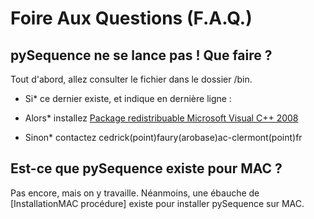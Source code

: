=Foire Aux Questions (F.A.Q.)=

==pySequence ne se lance pas ! Que faire ?==
Tout d'abord, allez consulter le fichier {{{pySequence.exe.log}}} dans le dossier /bin.

*Si* ce dernier existe, et indique en dernière ligne :
{{{ImportError: DLL load failed: Le module spécifié est introuvable}}}

*Alors* installez [http://www.microsoft.com/downloads/fr-fr/confirmation.aspx?FamilyID=9B2DA534-3E03-4391-8A4D-074B9F2BC1BF&displaylang=fr Package redistribuable Microsoft Visual C++ 2008]

*Sinon* contactez cedrick(point)faury(arobase)ac-clermont(point)fr

==Est-ce que pySequence existe pour MAC ?==
Pas encore, mais on y travaille.
Néanmoins, une ébauche de [InstallationMAC procédure] existe pour installer pySequence sur MAC.
